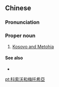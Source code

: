 {{also|科索沃和梅托希亚}}
==Chinese==
{{zh-forms|s=科索沃和梅托希亚|type=314}}

===Pronunciation===
{{zh-pron
|m=Kēsuǒwò hé Méituōxīyà
|cat=pn
}}

===Proper noun===
{{zh-proper noun}}

# [[Kosovo and Metohia]]

====See also====
* {{zh-l|科索沃}}

[[pt:科索沃和梅托希亞]]